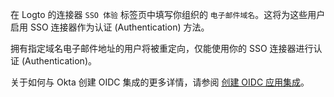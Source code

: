 在 Logto 的连接器 `SSO 体验` 标签页中填写你组织的 `电子邮件域名`。这将为这些用户启用 SSO 连接器作为认证 (Authentication) 方法。

拥有指定域名电子邮件地址的用户将被重定向，仅能使用你的 SSO 连接器进行认证 (Authentication)。

关于如何与 Okta 创建 OIDC 集成的更多详情，请参阅 [创建 OIDC 应用集成](https://help.okta.com/oie/en-us/content/topics/apps/apps_app_integration_wizard_oidc.htm)。
